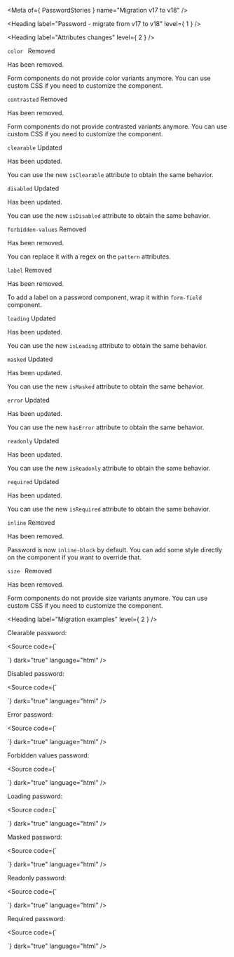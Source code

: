 
<Meta of={ PasswordStories } name="Migration v17 to v18" />

<Heading label="Password - migrate from v17 to v18" level={ 1 } />

<Heading label="Attributes changes" level={ 2 } />

`color ` <Badge color="critical" size="sm">Removed</Badge>

Has been removed.

Form components do not provide color variants anymore.
You can use custom CSS if you need to customize the component.

`contrasted` <Badge color="critical" size="sm">Removed</Badge>

Has been removed.

Form components do not provide contrasted variants anymore.
You can use custom CSS if you need to customize the component.

`clearable` <Badge color="information" size="sm">Updated</Badge>

Has been updated.

You can use the new `isClearable` attribute to obtain the same behavior.

`disabled` <Badge color="information" size="sm">Updated</Badge>

Has been updated.

You can use the new `isDisabled` attribute to obtain the same behavior.

`forbidden-values` <Badge color="critical" size="sm">Removed</Badge>

Has been removed.

You can replace it with a regex on the `pattern` attributes.

`label` <Badge color="critical" size="sm">Removed</Badge>

Has been removed.

To add a label on a password component, wrap it within `form-field` component.

`loading` <Badge color="information" size="sm">Updated</Badge>

Has been updated.

You can use the new `isLoading` attribute to obtain the same behavior.

`masked` <Badge color="information" size="sm">Updated</Badge>

Has been updated.

You can use the new `isMasked` attribute to obtain the same behavior.

`error` <Badge color="information" size="sm">Updated</Badge>

Has been updated.

You can use the new `hasError` attribute to obtain the same behavior.

`readonly` <Badge color="information" size="sm">Updated</Badge>

Has been updated.

You can use the new `isReadonly` attribute to obtain the same behavior.

`required` <Badge color="information" size="sm">Updated</Badge>

Has been updated.

You can use the new `isRequired` attribute to obtain the same behavior.

`inline` <Badge color="critical" size="sm">Removed</Badge>

Has been removed.

Password is now `inline-block` by default.
You can add some style directly on the component if you want to override that.

`size ` <Badge color="critical" size="sm">Removed</Badge>

Has been removed.

Form components do not provide size variants anymore.
You can use custom CSS if you need to customize the component.

<Heading label="Migration examples" level={ 2 } />

Clearable password:

<Source code={`
<osds-password clearable>
</osds-password>

<!-- is now -->

<ods-password is-clearable>
</ods-password>
`}
        dark="true"
        language="html" />

Disabled password:

<Source code={`
<osds-password disabled>
</osds-password>

<!-- is now -->

<ods-password is-disabled>
</ods-password>
`}
        dark="true"
        language="html" />

Error password:

<Source code={`
<osds-password error>
</osds-password>

<!-- is now -->

<ods-password has-error>
</ods-password>
`}
        dark="true"
        language="html" />

Forbidden values password:

<Source code={`
<osds-password forbidden-values="['1', '2']">
</osds-password>

<!-- is now -->

<ods-password pattern="[^12]+">
</ods-password>
`}
        dark="true"
        language="html" />

Loading password:

<Source code={`
<osds-password loading>
</osds-password>

<!-- is now -->

<ods-password is-loading>
</ods-password>
`}
        dark="true"
        language="html" />

Masked password:

<Source code={`
<osds-password masked>
</osds-password>

<!-- is now -->

<ods-password is-masked>
</ods-password>
`}
        dark="true"
        language="html" />

Readonly password:

<Source code={`
<osds-password readonly>
</osds-password>

<!-- is now -->

<ods-password is-readonly>
</ods-password>
`}
        dark="true"
        language="html" />

Required password:

<Source code={`
<osds-password required>
</osds-password>

<!-- is now -->

<ods-password is-required>
</ods-password>
`}
        dark="true"
        language="html" />
